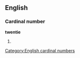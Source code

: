 ==English==

===Cardinal number===
'''twentie'''

# {{obsolete spelling of|[[twenty]]}}

[[Category:English cardinal numbers]]